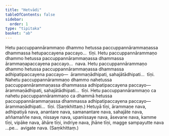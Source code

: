 ```yaml
---
title: "Hetvādi"
tableOfContents: false
sidebar:
  order: 1
type: "tipitaka"
basket: "ab"
---
```



<DynamicBreadcrumb />

<Division number="505">

<Paragraph number="1126">
Hetu paccuppannārammaṇo dhammo hetussa paccuppannārammaṇassa dhammassa hetupaccayena paccayo…  tīṇi.
</Paragraph>

<Paragraph number="1127">
Hetu paccuppannārammaṇo dhammo hetussa paccuppannārammaṇassa dhammassa ārammaṇapaccayena paccayo…  nava.
</Paragraph>

<Paragraph number="1128">
Hetu paccuppannārammaṇo dhammo hetussa paccuppannārammaṇassa dhammassa adhipatipaccayena paccayo—  ārammaṇādhipati, sahajātādhipati…  tīṇi.
</Paragraph>

<Paragraph number="1129">
Nahetu paccuppannārammaṇo dhammo nahetussa paccuppannārammaṇassa dhammassa adhipatipaccayena paccayo—  ārammaṇādhipati, sahajātādhipati…  tīṇi.
</Paragraph>

<Paragraph number="1130">
Hetu paccuppannārammaṇo ca nahetu paccuppannārammaṇo ca dhammā hetussa paccuppannārammaṇassa dhammassa adhipatipaccayena paccayo—  ārammaṇādhipati…  tīṇi. (Saṃkhittaṃ.)
</Paragraph>

</Division>
<Division number="506">

<Paragraph number="1131">
Hetuyā tīṇi, ārammaṇe nava, adhipatiyā nava, anantare nava, samanantare nava, sahajāte nava, aññamaññe nava, nissaye nava, upanissaye nava, āsevane nava, kamme tīṇi, vipāke nava, āhāre tīṇi, indriye nava, jhāne tīṇi, magge sampayutte nava …pe…  avigate nava. (Saṃkhittaṃ.)
</Paragraph>
</Division>